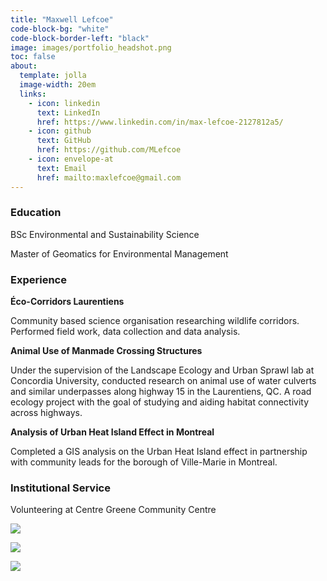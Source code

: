 ```yaml
---
title: "Maxwell Lefcoe"
code-block-bg: "white"
code-block-border-left: "black"
image: images/portfolio_headshot.png
toc: false
about:
  template: jolla
  image-width: 20em
  links: 
    - icon: linkedin
      text: LinkedIn
      href: https://www.linkedin.com/in/max-lefcoe-2127812a5/
    - icon: github
      text: GitHub
      href: https://github.com/MLefcoe
    - icon: envelope-at
      text: Email
      href: mailto:maxlefcoe@gmail.com
---
```


### Education

BSc Environmental and Sustainability Science

Master of Geomatics for Environmental Management

### Experience

**Éco-Corridors Laurentiens**

Community based science organisation researching wildlife corridors. Performed field work, data collection and data analysis.

**Animal Use of Manmade Crossing Structures**

Under the supervision of the Landscape Ecology and Urban Sprawl lab at Concordia University, conducted research on animal use of water culverts and similar underpasses along highway 15 in the Laurentiens, QC. A road ecology project with the goal of studying and aiding habitat connectivity across highways.

**Analysis of Urban Heat Island Effect in Montreal**

Completed a GIS analysis on the Urban Heat Island effect in partnership with community leads for the borough of Ville-Marie in Montreal.

### Institutional Service

Volunteering at Centre Greene Community Centre

::: {.content-visible when-format="html" layout-ncol="3"}
![](https://media1.giphy.com/media/v1.Y2lkPTc5MGI3NjExcWNscnBzM2FzYmd1amd2OWpoOG9iZGhzbGl0Z2ZyMmdneXJ6bGdpZyZlcD12MV9pbnRlcm5hbF9naWZfYnlfaWQmY3Q9Zw/cYwvshSjQF0Lo6Pmkg/giphy.gif)

![](https://media3.giphy.com/media/v1.Y2lkPTc5MGI3NjExeXRieXg2ZTNsdGVjcDU4dXFoZ2V4bG85ZXh4N2U4YjM0N2x6bnBxZiZlcD12MV9pbnRlcm5hbF9naWZfYnlfaWQmY3Q9Zw/Ko6ZeFnfc4fELe0jpI/giphy.gif)

![](https://media4.giphy.com/media/v1.Y2lkPTc5MGI3NjExb2J0ODdrejBkNmpibXc2N2MzZWNkMjl4bjc1enBuZjMyMmJrMHFmZSZlcD12MV9pbnRlcm5hbF9naWZfYnlfaWQmY3Q9Zw/ITzdJQMWNBkstYLl8Z/giphy.gif)
:::
